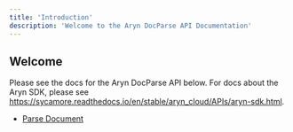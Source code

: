 ```yaml
---
title: 'Introduction'
description: 'Welcome to the Aryn DocParse API Documentation'
---
```


## Welcome

Please see the docs for the Aryn DocParse API below. For docs about the Aryn SDK, please see https://sycamore.readthedocs.io/en/stable/aryn_cloud/APIs/aryn-sdk.html.

- [Parse Document](endpoint/parse.mdx)
